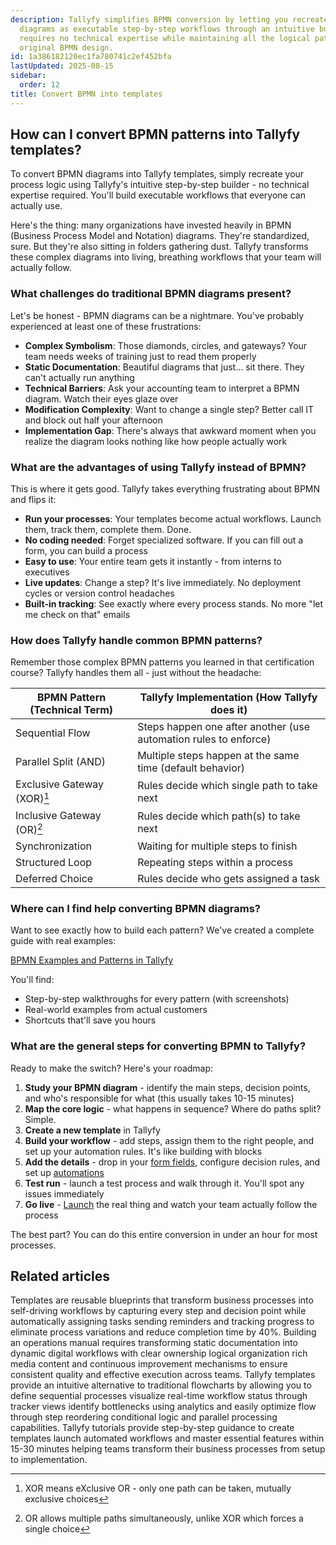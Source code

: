 ```yaml
---
description: Tallyfy simplifies BPMN conversion by letting you recreate complex process
  diagrams as executable step-by-step workflows through an intuitive builder that
  requires no technical expertise while maintaining all the logical patterns of your
  original BPMN design.
id: 1a386182120ec1fa780741c2ef452bfa
lastUpdated: 2025-08-15
sidebar:
  order: 12
title: Convert BPMN into templates
---
```


## How can I convert BPMN patterns into Tallyfy templates?

To convert BPMN diagrams into Tallyfy templates, simply recreate your process logic using Tallyfy's intuitive step-by-step builder - no technical expertise required. You'll build executable workflows that everyone can actually use.

Here's the thing: many organizations have invested heavily in BPMN (Business Process Model and Notation) diagrams. They're standardized, sure. But they're also sitting in folders gathering dust. Tallyfy transforms these complex diagrams into living, breathing workflows that your team will actually follow.

### What challenges do traditional BPMN diagrams present?

Let's be honest - BPMN diagrams can be a nightmare. You've probably experienced at least one of these frustrations:

- **Complex Symbolism**: Those diamonds, circles, and gateways? Your team needs weeks of training just to read them properly
- **Static Documentation**: Beautiful diagrams that just... sit there. They can't actually run anything
- **Technical Barriers**: Ask your accounting team to interpret a BPMN diagram. Watch their eyes glaze over
- **Modification Complexity**: Want to change a single step? Better call IT and block out half your afternoon
- **Implementation Gap**: There's always that awkward moment when you realize the diagram looks nothing like how people actually work

### What are the advantages of using Tallyfy instead of BPMN?

This is where it gets good. Tallyfy takes everything frustrating about BPMN and flips it:

- **Run your processes**: Your templates become actual workflows. Launch them, track them, complete them. Done.
- **No coding needed**: Forget specialized software. If you can fill out a form, you can build a process
- **Easy to use**: Your entire team gets it instantly - from interns to executives
- **Live updates**: Change a step? It's live immediately. No deployment cycles or version control headaches
- **Built-in tracking**: See exactly where every process stands. No more "let me check on that" emails

### How does Tallyfy handle common BPMN patterns?

Remember those complex BPMN patterns you learned in that certification course? Tallyfy handles them all - just without the headache:

| BPMN Pattern (Technical Term) | Tallyfy Implementation (How Tallyfy does it) |
|-------------------------------|---------------------------------------------|
| Sequential Flow               | Steps happen one after another (use automation rules to enforce) |
| Parallel Split (AND)          | Multiple steps happen at the same time (default behavior) |
| Exclusive Gateway (XOR)[^1]       | Rules decide which single path to take next |
| Inclusive Gateway (OR)[^2]        | Rules decide which path(s) to take next    |
| Synchronization               | Waiting for multiple steps to finish         |
| Structured Loop               | Repeating steps within a process             |
| Deferred Choice               | Rules decide who gets assigned a task        |

### Where can I find help converting BPMN diagrams?

Want to see exactly how to build each pattern? We've created a complete guide with real examples:

[BPMN Examples and Patterns in Tallyfy](https://tallyfy.com/bpmn-examples-and-patterns)

You'll find:
- Step-by-step walkthroughs for every pattern (with screenshots)
- Real-world examples from actual customers
- Shortcuts that'll save you hours

### What are the general steps for converting BPMN to Tallyfy?

Ready to make the switch? Here's your roadmap:

1. **Study your BPMN diagram** - identify the main steps, decision points, and who's responsible for what (this usually takes 10-15 minutes)
2. **Map the core logic** - what happens in sequence? Where do paths split? Simple.
3. **Create a new template** in Tallyfy
4. **Build your workflow** - add steps, assign them to the right people, and set up your automation rules. It's like building with blocks
5. **Add the details** - drop in your [form fields](/products/pro/tracking-and-tasks/tasks/what-are-form-fields-in-tallyfy/), configure decision rules, and set up [automations](/products/pro/documenting/templates/automations/)
6. **Test run** - launch a test process and walk through it. You'll spot any issues immediately
7. **Go live** - [Launch](/products/pro/launching/) the real thing and watch your team actually follow the process

The best part? You can do this entire conversion in under an hour for most processes.



[^1]: XOR means eXclusive OR - only one path can be taken, mutually exclusive choices
[^2]: OR allows multiple paths simultaneously, unlike XOR which forces a single choice

## Related articles
<CardGrid>
<LinkTitleCard header="<b>Documenting > Templates</b>" href="/products/pro/documenting/templates/" > Templates are reusable blueprints that transform business processes into self-driving workflows by capturing every step and decision point while automatically assigning tasks sending reminders and tracking progress to eliminate process variations and reduce completion time by 40%. </LinkTitleCard>
<LinkTitleCard header="<b>How To > Effective operations manuals</b>" href="/products/pro/tutorials/how-to/build-effective-operations-manual/" > Building an operations manual requires transforming static documentation into dynamic digital workflows with clear ownership logical organization rich media content and continuous improvement mechanisms to ensure consistent quality and effective execution across teams. </LinkTitleCard>
<LinkTitleCard header="<b>Process Improvement > Understand process flow without flowcharts</b>" href="/products/pro/tutorials/how-to/process-improvement/understanding-process-flow-without-complex-flowcharts/" > Tallyfy templates provide an intuitive alternative to traditional flowcharts by allowing you to define sequential processes visualize real-time workflow status through tracker views identify bottlenecks using analytics and easily optimize flow through step reordering conditional logic and parallel processing capabilities. </LinkTitleCard>
<LinkTitleCard header="<b>Pro > Getting started</b>" href="/products/pro/tutorials/" > Tallyfy tutorials provide step-by-step guidance to create templates launch automated workflows and master essential features within 15-30 minutes helping teams transform their business processes from setup to implementation. </LinkTitleCard>
</CardGrid>